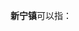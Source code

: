 '''新宁镇'''可以指：
{{PRC admin/disambig|36/04/23/100/000|45/14/21/100/000|51/17/23/100/000|62/10/26/100/000}}
{{disambig|cat=三字中国镇名消歧义}}